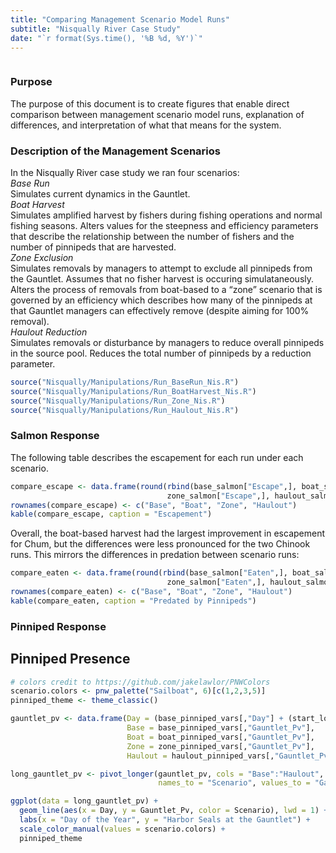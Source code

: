 ```yaml
---
title: "Comparing Management Scenario Model Runs"
subtitle: "Nisqually River Case Study"
date: "`r format(Sys.time(), '%B %d, %Y')`"
---
```


```r

```


### Purpose

The purpose of this document is to create figures that enable direct comparison between management scenario model runs, explanation of differences, and interpretation of what that means for the system. 

### Description of the Management Scenarios

In the Nisqually River case study we ran four scenarios:  
*Base Run*  
Simulates current dynamics in the Gauntlet.  
*Boat Harvest*  
Simulates amplified harvest by fishers during fishing operations and normal fishing seasons. Alters values for the steepness and efficiency parameters that describe the relationship between the number of fishers and the number of pinnipeds that are harvested.  
*Zone Exclusion*  
Simulates removals by managers to attempt to exclude all pinnipeds from the Gauntlet. Assumes that no fisher harvest is occuring simulataneously. Alters the process of removals from boat-based to a "zone" scenario that is governed by an efficiency which describes how many of the pinnipeds at that Gauntlet managers can effectively remove (despite aiming for 100% removal).  
*Haulout Reduction*  
Simulates removals or disturbance by managers to reduce overall pinnipeds in the source pool. Reduces the total number of pinnipeds by a reduction parameter.  

```r
source("Nisqually/Manipulations/Run_BaseRun_Nis.R")
source("Nisqually/Manipulations/Run_BoatHarvest_Nis.R")
source("Nisqually/Manipulations/Run_Zone_Nis.R")
source("Nisqually/Manipulations/Run_Haulout_Nis.R")
```


### Salmon Response

The following table describes the escapement for each run under each scenario.

```r
compare_escape <- data.frame(round(rbind(base_salmon["Escape",], boat_salmon["Escape",],
                                   zone_salmon["Escape",], haulout_salmon["Escape",])))
rownames(compare_escape) <- c("Base", "Boat", "Zone", "Haulout")
kable(compare_escape, caption = "Escapement")
```

Overall, the boat-based harvest had the largest improvement in escapement for Chum, but the differences were less pronounced for the two Chinook runs. This mirrors the differences in predation between scenario runs:

```r
compare_eaten <- data.frame(round(rbind(base_salmon["Eaten",], boat_salmon["Eaten",],
                                   zone_salmon["Eaten",], haulout_salmon["Eaten",])))
rownames(compare_eaten) <- c("Base", "Boat", "Zone", "Haulout")
kable(compare_eaten, caption = "Predated by Pinnipeds")
```

### Pinniped Response

## Pinniped Presence

```r
# colors credit to https://github.com/jakelawlor/PNWColors
scenario.colors <- pnw_palette("Sailboat", 6)[c(1,2,3,5)]
pinniped_theme <- theme_classic()
```


```r
gauntlet_pv <- data.frame(Day = (base_pinniped_vars[,"Day"] + (start_loop-1)),
                          Base = base_pinniped_vars[,"Gauntlet_Pv"],
                          Boat = boat_pinniped_vars[,"Gauntlet_Pv"],
                          Zone = zone_pinniped_vars[,"Gauntlet_Pv"], 
                          Haulout = haulout_pinniped_vars[,"Gauntlet_Pv"])

long_gauntlet_pv <- pivot_longer(gauntlet_pv, cols = "Base":"Haulout",
                                 names_to = "Scenario", values_to = "Gauntlet_Pv")

ggplot(data = long_gauntlet_pv) +
  geom_line(aes(x = Day, y = Gauntlet_Pv, color = Scenario), lwd = 1) + 
  labs(x = "Day of the Year", y = "Harbor Seals at the Gauntlet") +
  scale_color_manual(values = scenario.colors) + 
  pinniped_theme

```


